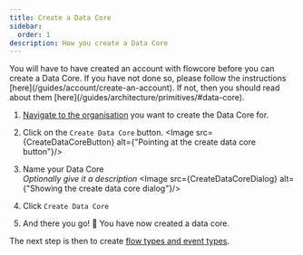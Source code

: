 ```yaml
---
title: Create a Data Core
sidebar:
  order: 1
description: How you create a Data Core
---
```




<Card title="Do you have an account?" icon="information">
    You will have to have created an account with flowcore before you can create a Data Core.
    If you have not done so, please follow the instructions [here](/guides/account/create-an-account).
</Card>

<Card title="Do you know what a data core is?" icon="information">
    If not, then you should read about them [here](/guides/architecture/primitives/#data-core).
</Card>


1. [Navigate to the organisation](/guides/organization/switch-between-organizations) you want to create the Data Core for.

2. Click on the `Create Data Core` button.
<Image src={CreateDataCoreButton} alt={"Pointing at the create data core button"}/>

3. Name your Data Core <br/> _Optionally give it a description_
<Image src={CreateDataCoreDialog} alt={"Showing the create data core dialog"}/>

4. Click `Create Data Core`

5. And there you go! 🎉 You have now created a data core.

The next step is then to create [flow types and event types](/guides/data-core/create-flow-types-and-event-types).